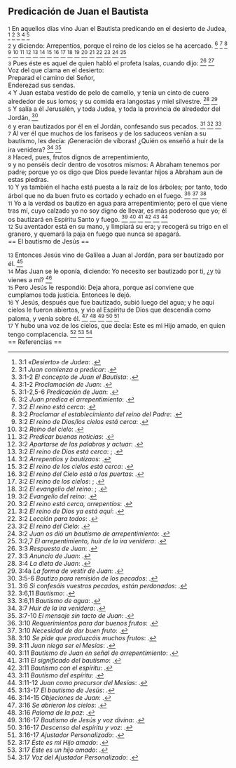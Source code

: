 == Predicación de Juan el Bautista ==

{{anchor|1}} <small>1</small> En aquellos días vino Juan el Bautista predicando en el desierto de Judea, <ref>3:1 ''«Desierto» de Judea'': {{lib|LU|135|2|3}}.</ref> <ref>3:1 ''Juan comienza a predicar'': {{lib|LU|135|6|1}}.</ref> <ref>3:1-2 ''El concepto de Juan el Bautista'': {{lib|LU|170|1|3}}.</ref> <ref>3:1-2 ''Proclamación de Juan'': {{lib|LU|169|4|6}}.</ref> <ref>3:1-2,5-6 ''Predicación de Juan'': {{lib|LU|134|9|8}}.</ref><br>
{{anchor|2}} <small>2</small> y diciendo: Arrepentíos, porque el reino de los cielos se ha acercado. <ref>3:2 ''Juan predica el arrepentimiento'': {{lib|LU|135|5|7}}.</ref> <ref>3:2 ''El reino está cerca'': {{lib|LU|140|1|6}}.</ref> <ref>3:2 ''Proclamar el establecimiento del reino del Padre'': {{lib|LU|137|8|6}}.</ref> <ref>3:2 ''El reino de Dios/los cielos está cerca'': {{lib|LU|163|1|4}}.</ref> <ref>3:2 ''Reino del cielo'': {{lib|LU|34|6|13}}.</ref> <ref>3:2 ''Predicar buenas noticias'': {{lib|LU|137|7|13}}.</ref> <ref>3:2 ''Apartarse de las palabras y actuar'': {{lib|LU|95|4|3}}.</ref> <ref>3:2 ''El reino de Dios está cerca'': {{lib|LU|136|2|1}}; {{lib|LU|170|5|19}}.</ref> <ref>3:2 ''Arrepentíos y bautizaos'': {{lib|LU|136|1|5}}.</ref> <ref>3:2 ''El reino de los cielos está cerca'': {{lib|LU|135|6|2}}.</ref> <ref>3:2 ''El reino del Cielo está a las puertas'': {{lib|LU|142|1|1}}.</ref> <ref>3:2 ''El reino de los cielos'': {{lib|LU|169|4|6}}; {{lib|LU|171|0|1}}.</ref> <ref>3:2 ''El evangelio del reino'': {{lib|LU|143|1|5}}; {{lib|LU|190|5|4}}.</ref> <ref>3:2 ''Evangelio del reino'': {{lib|LU|193|0|4}}.</ref> <ref>3:2 ''El reino está cerca, arrepentíos'': {{lib|LU|134|9|8}}.</ref> <ref>3:2 ''El reino de Dios ya está aquí'': {{lib|LU|141|2|1}}.</ref> <ref>3:2 ''Lección para todos'': {{lib|LU|135|6|8}}.</ref> <ref>3:2 ''El reino del Cielo'': {{lib|LU|153|2|4}}.</ref> <ref>3:2 ''Juan os dió un bautismo de arrepentimiento'': {{lib|LU|140|10|1}}.</ref> <ref>3:2,7 ''El arrepentimiento, huir de la ira venidera'': {{lib|LU|138|8|8}}.</ref><br>
{{anchor|3}} <small>3</small> Pues éste es aquel de quien habló el profeta Isaías, cuando dijo: <ref>3:3 ''Respuesta de Juan'': {{lib|LU|135|6|6}}.</ref> <ref>3:3 ''Anuncio de Juan'': {{lib|LU|135|5|8}}.</ref><br>
Voz del que clama en el desierto:<br>
Preparad el camino del Señor,<br>
Enderezad sus sendas.<br>
{{anchor|4}} <small>4</small> Y Juan estaba vestido de pelo de camello, y tenía un cinto de cuero alrededor de sus lomos; y su comida era langostas y miel silvestre. <ref>3:4 ''La dieta de Juan'': {{lib|LU|135|3|1}}.</ref> <ref>3:4a ''La forma de vestir de Juan'': {{lib|LU|135|1|4}}.</ref><br>
{{anchor|5}} <small>5</small> Y salía a él Jerusalén, y toda Judea, y toda la provincia de alrededor del Jordán, <ref>3:5-6 ''Bautizo para remisión de los pecados'': {{lib|LU|135|6|4}}.</ref><br>
{{anchor|6}} <small>6</small> y eran bautizados por él en el Jordán, confesando sus pecados. <ref>3:6 ''Si confesáis vuestros pecados, están perdonados'': {{lib|LU|156|2|7}}.</ref> <ref>3:6,11 ''Bautismo'': {{lib|LU|85|4|1}}.</ref> <ref>3:6,11 ''Bautismo de agua'': {{lib|LU|87|6|5}}.</ref><br>
{{anchor|7}} <small>7</small> Al ver él que muchos de los fariseos y de los saduceos venían a su bautismo, les decía: ¡Generación de víboras! ¿Quién os enseñó a huir de la ira venidera? <ref>3:7 ''Huir de la ira venidera'': {{lib|LU|135|5|8}}.</ref> <ref>3:7-10 ''El mensaje sin tacto de Juan'': {{lib|LU|135|6|7}}.</ref><br>
{{anchor|8}} <small>8</small> Haced, pues, frutos dignos de arrepentimiento,<br>
{{anchor|9}} <small>9</small> y no penséis decir dentro de vosotros mismos: A Abraham tenemos por padre; porque yo os digo que Dios puede levantar hijos a Abraham aun de estas piedras.<br>
{{anchor|10}} <small>10</small> Y ya también el hacha está puesta a la raíz de los árboles; por tanto, todo árbol que no da buen fruto es cortado y echado en el fuego. <ref>3:10 ''Requerimientos para dar buenos frutos'': {{lib|LU|140|3|19}}.</ref> <ref>3:10 ''Necesidad de dar buen fruto'': {{lib|LU|140|4|7}}.</ref> <ref>3:10 ''Se pide que produzcáis muchos frutos'': {{lib|LU|193|2|2}}.</ref><br>
{{anchor|11}} <small>11</small> Yo a la verdad os bautizo en agua para arrepentimiento; pero el que viene tras mí, cuyo calzado yo no soy digno de llevar, es más poderoso que yo; él os bautizará en Espíritu Santo y fuego. <ref>3:11 ''Juan niega ser el Mesías'': {{lib|LU|135|7|2}}.</ref> <ref>3:11 ''Bautismo de Juan en señal de arrepentimiento'': {{lib|LU|137|8|10}}.</ref> <ref>3:11 ''El significado del bautismo'': {{lib|LU|144|6|9}}.</ref> <ref>3:11 ''Bautismo con el espíritu'': {{lib|LU|141|6|5}}.</ref> <ref>3:11 ''Bautismo del espíritu'': {{lib|LU|194|2|10}}.</ref> <ref>3:11-12 ''Juan como precursor del Mesías'': {{lib|LU|135|7|2}}.</ref><br>
{{anchor|12}} <small>12</small> Su aventador está en su mano, y limpiará su era; y recogerá su trigo en el granero, y quemará la paja en fuego que nunca se apagará.<br>
== El bautismo de Jesús ==

{{anchor|13}} <small>13</small> Entonces Jesús vino de Galilea a Juan al Jordán, para ser bautizado por él. <ref>3:13-17 ''El bautismo de Jesús'': {{lib|LU|136|2|1}}.</ref><br>
{{anchor|14}} <small>14</small> Mas Juan se le oponía, diciendo: Yo necesito ser bautizado por ti, ¿y tú vienes a mí? <ref>3:14-15 ''Objeciones de Juan'': {{lib|LU|135|8|5}}.</ref><br>
{{anchor|15}} <small>15</small> Pero Jesús le respondió: Deja ahora, porque así conviene que cumplamos toda justicia. Entonces le dejó.<br>
{{anchor|16}} <small>16</small> Y Jesús, después que fue bautizado, subió luego del agua; y he aquí cielos le fueron abiertos, y vio al Espíritu de Dios que descendía como paloma, y venía sobre él. <ref>3:16 ''Se abrieron los cielos'': {{lib|LU|136|2|4}}.</ref> <ref>3:16 ''Paloma de la paz'': {{lib|LU|85|3|4}}.</ref> <ref>3:16-17 ''Bautismo de Jesús y voz divina'': {{lib|LU|135|8|6}}.</ref> <ref>3:16-17 ''Descenso del espíritu y voz'': {{lib|LU|135|9|7}}.</ref> <ref>3:16-17 ''Ajustador Personalizado'': {{lib|LU|136|2|3}}.</ref><br>
{{anchor|17}} <small>17</small> Y hubo una voz de los cielos, que decía: Este es mi Hijo amado, en quien tengo complacencia. <ref>3:17 ''Éste es mi Hijo amado'': {{lib|LU|136|2|3}}.</ref> <ref>3:17 ''Éste es un hijo amado'': {{lib|LU|47|8|4}}.</ref> <ref>3:17 ''Voz del Ajustador Personalizado'': {{lib|LU|136|2|5}}.</ref><br>
== Referencias ==

<references />
